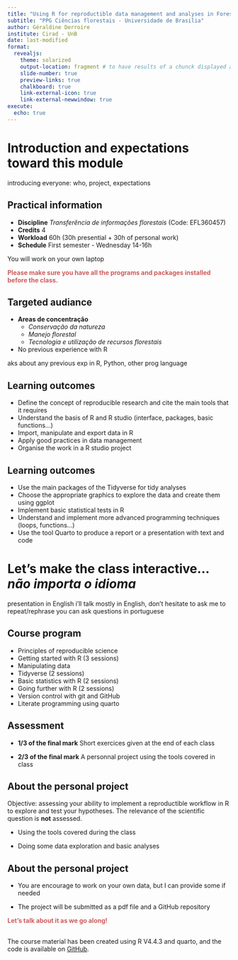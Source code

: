 ```yaml
---
title: "Using R for reproductible data management and analyses in Forest Sciences"
subtitle: "PPG Ciências florestais - Universidade de Brasilia"
author: Géraldine Derroire
institute: Cirad - UnB
date: last-modified
format: 
  revealjs:
    theme: solarized
    output-location: fragment # to have results of a chunck displayed after a click
    slide-number: true
    preview-links: true
    chalkboard: true
    link-external-icon: true
    link-external-newwindow: true
execute:
  echo: true    
---
```



# Introduction and expectations toward this module

::: {.notes}
introducing everyone: who, project, expectations
:::

## Practical information

- **Discipline** *Transferência de informações florestais* (Code: EFL360457)
- **Credits** 4
- **Workload** 60h (30h presential + 30h of personal work)
- **Schedule** First semester - Wednesday 14-16h

You will work on your own laptop

<span style="color:indianred;">**Please make sure you have all the programs and packages installed before the class.**</span>

## Targeted audiance

- **Areas de concentração** 
  * *Conservação da natureza*
  * *Manejo florestal*
  * *Tecnologia e utilização de recursos florestais*
- No previous experience with R

::: {.notes}
aks about any previous exp in R, Python, other prog language
:::

## Learning outcomes

::: {.incremental}
- Define the concept of reproducible research and cite the main tools that it requires
- Understand the basis of R and R studio (interface, packages, basic functions...)
- Import, manipulate and export data in R
- Apply good practices in data management
- Organise the work in a R studio project
:::


## Learning outcomes

::: {.incremental}
- Use the main packages of the Tidyverse for tidy analyses
- Choose the appropriate graphics to explore the data and create them using ggplot
- Implement basic statistical tests in R
- Understand and implement more advanced programming techniques (loops,
functions...)
- Use the tool Quarto to produce a report or a presentation with text and code
:::

# Let's make the class interactive... *não importa o idioma* 

::: {.notes}
presentation in English
i'll talk mostly in English, don't hesitate to ask me to repeat/rephrase
you can ask questions in portuguese
:::

## Course program

- Principles of reproducible science
- Getting started with R (3 sessions)
- Manipulating data
- Tidyverse (2 sessions)
- Basic statistics with R (2 sessions)
- Going further with R (2 sessions)
- Version control with git and GitHub
- Literate programming using quarto 

## Assessment

- **1/3 of the final mark** Short exercices given at the end of each class

- **2/3 of the final mark** A personnal project using the tools covered in class

## About the personal project

Objective: assessing your ability to implement a reproductible workflow in R
to explore and test your hypotheses. The relevance of the scientific question is **not** assessed.

- Using the tools covered during the class

- Doing some data exploration and basic analyses

## About the personal project

- You are encourage to work on your own data, but I can provide some if needed

- The project will be submitted as a pdf file and a GitHub repository

<span style="color:indianred;">**Let's talk about it as we go along!**</span>

## 

The course material has been created using R V4.4.3 and quarto, and the code is available on [GitHub](https://github.com/GeraldineDerroire/Course_R_Forest_Sciences/tree/main){preview-link="false"}.


  


